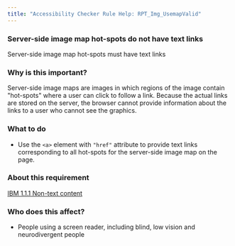 ```yaml
---
title: "Accessibility Checker Rule Help: RPT_Img_UsemapValid"
---
```


<div className="toolHelp">
<Row>
<Column colLg={16} colMd={8} colSm={4} className="toolHead">

### Server-side image map hot-spots do not have text links

<div id="locLevel"></div>

Server-side image map hot-spots must have text links

</Column>
</Row>
<Row>
<Column colLg={11} colMd={5} colSm={4} className="toolMain">

### Why is this important?

Server-side image maps are images in which regions of the image contain "hot-spots" where a user can click to follow a link. Because the actual links are stored on the server, the browser cannot provide information about the links to a user who cannot see the graphics.

<div id="locSnippet"></div>

### What to do

* Use the `<a>` element with `"href"` attribute to provide text links corresponding to all hot-spots for the server-side image map on the page.

</Column>
<Column colLg={5} colMd={3} colSm={4} className="toolLeft">

### About this requirement

[IBM 1.1.1 Non-text content](https://www.ibm.com/able/requirements/requirements/#1_1_1)

### Who does this affect?

* People using a screen reader, including blind, low vision and neurodivergent people

</Column>
</Row>
</div>

